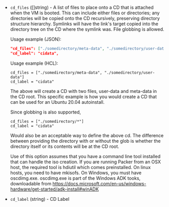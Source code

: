 <!-- Code generated from the comments of the CDConfig struct in common/extra_iso_config.go; DO NOT EDIT MANUALLY -->

- `cd_files` ([]string) - A list of files to place onto a CD that is attached when the VM is
  booted. This can include either files or directories; any directories
  will be copied onto the CD recursively, preserving directory structure
  hierarchy. Symlinks will have the link's target copied into the directory
  tree on the CD where the symlink was. File globbing is allowed.
  
  Usage example (JSON):
  
  ```json
  "cd_files": ["./somedirectory/meta-data", "./somedirectory/user-data"],
  "cd_label": "cidata",
  ```
  
  Usage example (HCL):
  
  ```hcl
  cd_files = ["./somedirectory/meta-data", "./somedirectory/user-data"]
  cd_label = "cidata"
  ```
  
  The above will create a CD with two files, user-data and meta-data in the
  CD root. This specific example is how you would create a CD that can be
  used for an Ubuntu 20.04 autoinstall.
  
  Since globbing is also supported,
  
  ```hcl
  cd_files = ["./somedirectory/*"]
  cd_label = "cidata"
  ```
  
  Would also be an acceptable way to define the above cd. The difference
  between providing the directory with or without the glob is whether the
  directory itself or its contents will be at the CD root.
  
  Use of this option assumes that you have a command line tool installed
  that can handle the iso creation. If you are running Packer from an OSX host,
  the required tool is hdiutil which comes preinstalled.
  On linux hosts, you need to have mkisofs.
  On Windows, you must have oscdimg.exe. oscdimg.exe is part of the
  Windows ADK tooks, downloadable from
  https://docs.microsoft.com/en-us/windows-hardware/get-started/adk-install#winADK

- `cd_label` (string) - CD Label

